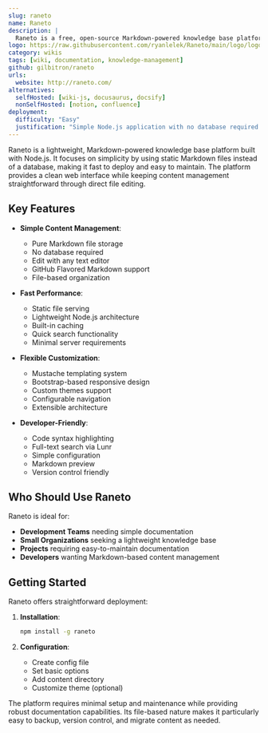 ```yaml
---
slug: raneto
name: Raneto
description: |
  Raneto is a free, open-source Markdown-powered knowledge base platform built on Node.js. It uses static Markdown files to create documentation without requiring a database.
logo: https://raw.githubusercontent.com/ryanlelek/Raneto/main/logo/logo_readme.png
category: wikis
tags: [wiki, documentation, knowledge-management]
github: gilbitron/raneto
urls:
  website: http://raneto.com/
alternatives:
  selfHosted: [wiki-js, docusaurus, docsify]
  nonSelfHosted: [notion, confluence]
deployment:
  difficulty: "Easy"
  justification: "Simple Node.js application with no database required. Installation involves basic npm commands."
---
```


Raneto is a lightweight, Markdown-powered knowledge base platform built with Node.js.
It focuses on simplicity by using static Markdown files instead of a database,
making it fast to deploy and easy to maintain. The platform provides a clean web
interface while keeping content management straightforward through direct file
editing.

## Key Features

- **Simple Content Management**:

  - Pure Markdown file storage
  - No database required
  - Edit with any text editor
  - GitHub Flavored Markdown support
  - File-based organization

- **Fast Performance**:

  - Static file serving
  - Lightweight Node.js architecture
  - Built-in caching
  - Quick search functionality
  - Minimal server requirements

- **Flexible Customization**:

  - Mustache templating system
  - Bootstrap-based responsive design
  - Custom themes support
  - Configurable navigation
  - Extensible architecture

- **Developer-Friendly**:
  - Code syntax highlighting
  - Full-text search via Lunr
  - Simple configuration
  - Markdown preview
  - Version control friendly

## Who Should Use Raneto

Raneto is ideal for:

- **Development Teams** needing simple documentation
- **Small Organizations** seeking a lightweight knowledge base
- **Projects** requiring easy-to-maintain documentation
- **Developers** wanting Markdown-based content management

## Getting Started

Raneto offers straightforward deployment:

1. **Installation**:

   ```bash
   npm install -g raneto
   ```

2. **Configuration**:
   - Create config file
   - Set basic options
   - Add content directory
   - Customize theme (optional)

The platform requires minimal setup and maintenance while providing robust
documentation capabilities. Its file-based nature makes it particularly easy
to backup, version control, and migrate content as needed.
